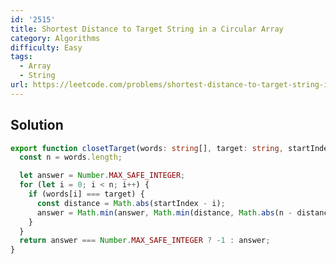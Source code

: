 ```yaml
---
id: '2515'
title: Shortest Distance to Target String in a Circular Array
category: Algorithms
difficulty: Easy
tags:
  - Array
  - String
url: https://leetcode.com/problems/shortest-distance-to-target-string-in-a-circular-array
---
```


## Solution

```typescript showLineNumbers
export function closetTarget(words: string[], target: string, startIndex: number): number {
  const n = words.length;

  let answer = Number.MAX_SAFE_INTEGER;
  for (let i = 0; i < n; i++) {
    if (words[i] === target) {
      const distance = Math.abs(startIndex - i);
      answer = Math.min(answer, Math.min(distance, Math.abs(n - distance)));
    }
  }
  return answer === Number.MAX_SAFE_INTEGER ? -1 : answer;
}
```
